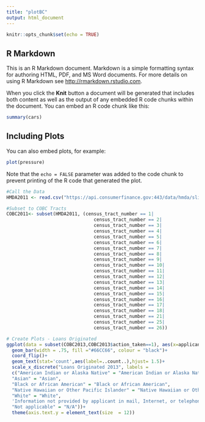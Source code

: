 ```yaml
---
title: "plotBC"
output: html_document
---
```


```r
knitr::opts_chunk$set(echo = TRUE)
```

## R Markdown

This is an R Markdown document. Markdown is a simple formatting syntax for authoring HTML, PDF, and MS Word documents. For more details on using R Markdown see <http://rmarkdown.rstudio.com>.

When you click the **Knit** button a document will be generated that includes both content as well as the output of any embedded R code chunks within the document. You can embed an R code chunk like this:

```r
summary(cars)
```

## Including Plots

You can also embed plots, for example:

```r
plot(pressure)
```

Note that the `echo = FALSE` parameter was added to the code chunk to prevent printing of the R code that generated the plot.

```r
#Call the Data
HMDA2011 <- read.csv("https://api.consumerfinance.gov:443/data/hmda/slice/hmda_lar.csv?$where=as_of_year=2011+AND+state_code=26+AND+county_code=25&$limit=1000000&$offset=0")
```

```r
#Subset to COBC Tracts
COBC2011<- subset(HMDA2011, (census_tract_number == 1| 
                                census_tract_number == 2|
                                census_tract_number == 3|
                                census_tract_number == 4|
                                census_tract_number == 5|
                                census_tract_number == 6|
                                census_tract_number == 7|
                                census_tract_number == 8|
                                census_tract_number == 9|
                                census_tract_number == 10|
                                census_tract_number == 11|
                                census_tract_number == 12|
                                census_tract_number == 13|
                                census_tract_number == 14|
                                census_tract_number == 15|
                                census_tract_number == 16|
                                census_tract_number == 17|
                                census_tract_number == 18|
                                census_tract_number == 21|
                                census_tract_number == 25|
                                census_tract_number == 26))
```

```r
# Create Plots - Loans Originated
ggplot(data = subset(COBC2013,COBC2013$action_taken==1), aes(x=applicant_race_name_1))+
  geom_bar(width = .75, fill ="#66CC66", colour = "black")+
  coord_flip()+
  geom_text(stat='count',aes(label=..count..),hjust= 1.5)+
  scale_x_discrete("Loans Originated 2013", labels =
  c("American Indian or Alaska Native" = "American Indian or Alaska Native",
  "Asian" = "Asian",
  "Black or African American" = "Black or African American",
  "Native Hawaiian or Other Pacific Islander" = "Native Hawaiian or Other P.I.",
  "White" = "White",
  'Information not provided by applicant in mail, Internet, or telephone application'="Information not provided",
  "Not applicable" = "N/A"))+
  theme(axis.text.y = element_text(size  = 12))
  
```